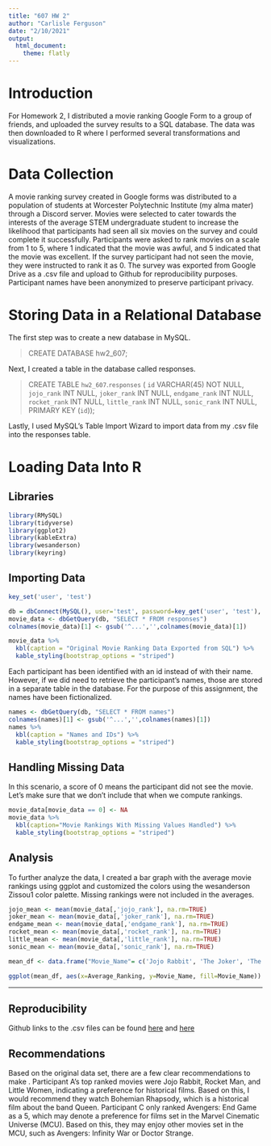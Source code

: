 ---
title: "607 HW 2"
author: "Carlisle Ferguson"
date: "2/10/2021"
output: 
  html_document:
    theme: flatly
---

# Introduction
For Homework 2, I distributed a movie ranking Google Form to a group of friends, and uploaded the survey results to a SQL database. The data was then downloaded to R where I performed several transformations and visualizations.

# Data Collection
A movie ranking survey created in Google forms was distributed to a population of students at Worcester Polytechnic Institute (my alma mater) through a Discord server. Movies were selected to cater towards the interests of the average STEM undergraduate student to increase the likelihood that participants had seen all six movies on the survey and could complete it successfully. Participants were asked to rank movies on a scale from 1 to 5, where 1 indicated that the movie was awful, and 5 indicated that the movie was excellent. If the survey participant had not seen the movie, they were instructed to rank it as 0. The survey was exported from Google Drive as a .csv file and upload to Github for reproducibility purposes. Participant names have been anonymized to preserve participant privacy.


# Storing Data in a Relational Database
The first step was to create a new database in MySQL. 

>CREATE DATABASE hw2_607;

Next, I created a table in the database called responses.

>CREATE TABLE `hw2_607`.`responses` (
  `id` VARCHAR(45) NOT NULL,
  `jojo_rank` INT NULL,
  `joker_rank` INT NULL,
  `endgame_rank` INT NULL,
  `rocket_rank` INT NULL,
  `little_rank` INT NULL,
  `sonic_rank` INT NULL,
  PRIMARY KEY (`id`));

Lastly, I used MySQL's Table Import Wizard to import data from my .csv file into the responses table.

# Loading Data Into R
## Libraries
```{r}
library(RMySQL)
library(tidyverse)
library(ggplot2)
library(kableExtra)
library(wesanderson)
library(keyring)
```
## Importing Data

```{r}
key_set('user', 'test')
```

```{r}
db = dbConnect(MySQL(), user='test', password=key_get('user', 'test'), dbname='hw2_607', host='localhost')
movie_data <- dbGetQuery(db, "SELECT * FROM responses")
colnames(movie_data)[1] <- gsub('^...','',colnames(movie_data)[1])
```


```{r}
movie_data %>%
  kbl(caption = "Original Movie Ranking Data Exported from SQL") %>%
  kable_styling(bootstrap_options = "striped")
```
Each participant has been identified with an id instead of with their name. However, if we did need to retrieve the participant's names, those are stored in a separate table in the database. For the purpose of this assignment, the names have been fictionalized. 

```{r}
names <- dbGetQuery(db, "SELECT * FROM names")
colnames(names)[1] <- gsub('^...','',colnames(names)[1])
names %>%
  kbl(caption = "Names and IDs") %>%
  kable_styling(bootstrap_options = "striped")
```

## Handling Missing Data
In this scenario, a score of 0 means the participant did not see the movie. Let's make sure that we don't include that when we compute rankings.
```{r}
movie_data[movie_data == 0] <- NA
movie_data %>%
  kbl(caption="Movie Rankings With Missing Values Handled") %>%
  kable_styling(bootstrap_options = "striped")
```
## Analysis
To further analyze the data, I created a bar graph with the average movie rankings using ggplot and customized the colors using the wesanderson Zissou1 color palette. Missing rankings were not included in the averages. 
```{r}
jojo_mean <- mean(movie_data[,'jojo_rank'], na.rm=TRUE)
joker_mean <- mean(movie_data[,'joker_rank'], na.rm=TRUE)
endgame_mean <- mean(movie_data[,'endgame_rank'], na.rm=TRUE)
rocket_mean <- mean(movie_data[,'rocket_rank'], na.rm=TRUE)
little_mean <- mean(movie_data[,'little_rank'], na.rm=TRUE)
sonic_mean <- mean(movie_data[,'sonic_rank'], na.rm=TRUE)

mean_df <- data.frame("Movie_Name"= c('Jojo Rabbit', 'The Joker', 'The Avengers: End Game', 'Rocketman', 'Little Women', 'Sonic the Hedgehog'), 'Average_Ranking'= c(jojo_mean, joker_mean, endgame_mean, rocket_mean, little_mean, sonic_mean))

ggplot(mean_df, aes(x=Average_Ranking, y=Movie_Name, fill=Movie_Name)) + geom_bar(stat="identity") + theme(panel.grid.major = element_blank(), panel.grid.minor = element_blank()) + theme(axis.line = element_line(colour = "black")) + scale_fill_manual(values=wes_palette( name="Zissou1", 6, type="continuous")) +labs(title= "Average Movie Ranking Bar Graph")

```
---
## Reproducibility
Github links to the .csv files can be found [here](https://raw.githubusercontent.com/carlisleferguson/DATA607/main/survey-responses.csv) and [here](https://raw.githubusercontent.com/carlisleferguson/DATA607/main/names.csv)

## Recommendations
Based on the original data set, there are a few clear recommendations to make . Participant A's top ranked movies were Jojo Rabbit, Rocket Man, and Little Women, indicating a preference for historical films. Based on this, I would recommend they watch Bohemian Rhapsody, which is a historical film about the band Queen. Participant C only ranked Avengers: End Game as a 5, which may denote a preference for films set in the Marvel Cinematic Universe (MCU). Based on this, they may enjoy other movies set in the MCU, such as Avengers: Infinity War or Doctor Strange. 




